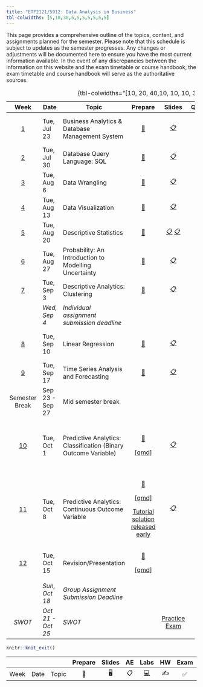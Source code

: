 ```yaml
---
title: "ETF2121/5912: Data Analysis in Business"
tbl-colwidths: [5,10,30,5,5,5,5,5,5,5]
---
```


This page provides a comprehensive outline of the topics, content, and assignments planned for the semester. Please note that this schedule is subject to updates as the semester progresses. Any changes or adjustments will be documented here to ensure you have the most current information available. In the event of any discrepancies between the information on this website and the exam timetable or course handbook, the exam timetable and course handbook will serve as the authoritative sources.

+---------------------------+-------------------+----------------------------------------------------------------+--------------------------------------------------------------------------------------------------+--------------------------------------------------------------------------------------------------------------------------------------------------------------------------+-----------------------------------------------------------------+----------------------------------------------+
| Week                      | Date              | Topic                                                          | Prepare                                                                                          | Slides                                                                                                                                                                   | Quiz/Assignments                                                | Reading                                      |
+:=========================:+===================+================================================================+:================================================================================================:+:========================================================================================================================================================================:+:===============================================================:+==============================================+
| [1](/weeks/week-1.html)   | Tue, Jul 23       | Business Analytics & Database Management System                | [📖](/labs/lab-1.html)                                                                           | [📋](https://learning.monash.edu/pluginfile.php/3800248/mod_resource/content/1/lec-1.html)                                                                               | [📝](https://learning.monash.edu/mod/quiz/view.php?id=2893140)  | 📕 Camm 1.1, 1.2, 1.3 and 1.5                |
+---------------------------+-------------------+----------------------------------------------------------------+--------------------------------------------------------------------------------------------------+--------------------------------------------------------------------------------------------------------------------------------------------------------------------------+-----------------------------------------------------------------+----------------------------------------------+
| [2](/weeks/week-2.html)   | Tue, Jul 30       | Database Query Language: SQL                                   | [📖](https://learning.monash.edu/pluginfile.php/3937376/mod_resource/content/2/lab-2.html)       | [📋](https://learning.monash.edu/pluginfile.php/3937400/mod_resource/content/1/lec-2.html)                                                                               | [📝](https://learning.monash.edu/mod/quiz/view.php?id=2893560)  | [✍️](/hw/hw-1.html) \| \| \| \| \|           |
+---------------------------+-------------------+----------------------------------------------------------------+--------------------------------------------------------------------------------------------------+--------------------------------------------------------------------------------------------------------------------------------------------------------------------------+-----------------------------------------------------------------+----------------------------------------------+
| [3](/weeks/week-3.html)   | Tue, Aug 6        | Data Wrangling                                                 | [📖](https://learning.monash.edu/pluginfile.php/3977906/mod_resource/content/3/lab-3.html)       | [📋](https://learning.monash.edu/pluginfile.php/3977860/mod_resource/content/1/lec-3.html)                                                                               | [📝](https://learning.monash.edu/mod/quiz/view.php?id=2989083)  |                                              |
+---------------------------+-------------------+----------------------------------------------------------------+--------------------------------------------------------------------------------------------------+--------------------------------------------------------------------------------------------------------------------------------------------------------------------------+-----------------------------------------------------------------+----------------------------------------------+
| [4](/weeks/week-4.html)   | Tue, Aug 13       | Data Visualization                                             | [📖](https://learning.monash.edu/pluginfile.php/4021915/mod_resource/content/1/lab-4.html)       | [📋](https://learning.monash.edu/pluginfile.php/4022053/mod_resource/content/1/lec-4.html)                                                                               | [📝](https://learning.monash.edu/mod/quiz/view.php?id=29897713) | 📕 Camm 3.1, 3.2, 3.6                        |
+---------------------------+-------------------+----------------------------------------------------------------+--------------------------------------------------------------------------------------------------+--------------------------------------------------------------------------------------------------------------------------------------------------------------------------+-----------------------------------------------------------------+----------------------------------------------+
| [5](/weeks/week-5.html)   | Tue, Aug 20       | Descriptive Statistics                                         | [📖](https://learning.monash.edu/pluginfile.php/4038700/mod_resource/content/1/lab-5.html)       | [📋](https://learning.monash.edu/pluginfile.php/4038721/mod_resource/content/1/lec-5.html#/title-slide) [📋](https://learning.monash.edu/mod/folder/view.php?id=3063771) | [📝](https://learning.monash.edu/mod/quiz/view.php?id=3059917)  | 📕 Camm Chapter 2                            |
+---------------------------+-------------------+----------------------------------------------------------------+--------------------------------------------------------------------------------------------------+--------------------------------------------------------------------------------------------------------------------------------------------------------------------------+-----------------------------------------------------------------+----------------------------------------------+
| [6](/weeks/week-6.html)   | Tue, Aug 27       | Probability: An Introduction to Modelling Uncertainty          | [📖](https://learning.monash.edu/mod/folder/view.php?id=3072768)                                 | [📋](https://learning.monash.edu/pluginfile.php/4053136/mod_resource/content/1/lec-6.html#/title-slide)                                                                  | [📝](https://learning.monash.edu/mod/quiz/view.php?id=3072191)  | 📕 Camm Chapter 5                            |
+---------------------------+-------------------+----------------------------------------------------------------+--------------------------------------------------------------------------------------------------+--------------------------------------------------------------------------------------------------------------------------------------------------------------------------+-----------------------------------------------------------------+----------------------------------------------+
| [7](/weeks/week-7.html)   | Tue, Sep 3        | Descriptive Analytics: Clustering                              | [📖](https://learning.monash.edu/mod/folder/view.php?id=3096615)                                 | [📋](https://learning.monash.edu/pluginfile.php/4081279/mod_resource/content/1/lec-7.html#/title-slide)                                                                  | [📝](https://learning.monash.edu/mod/quiz/view.php?id=3096610)  | 📕 Camm Chapter 6.2                          |
+---------------------------+-------------------+----------------------------------------------------------------+--------------------------------------------------------------------------------------------------+--------------------------------------------------------------------------------------------------------------------------------------------------------------------------+-----------------------------------------------------------------+----------------------------------------------+
|                           | *Wed, Sep 4*      | *Individual assignment submission deadline*                    |                                                                                                  |                                                                                                                                                                          |                                                                 |                                              |
+---------------------------+-------------------+----------------------------------------------------------------+--------------------------------------------------------------------------------------------------+--------------------------------------------------------------------------------------------------------------------------------------------------------------------------+-----------------------------------------------------------------+----------------------------------------------+
| [8](/weeks/week-8.html)   | Tue, Sep 10       | Linear Regression                                              | [📖](https://learning.monash.edu/mod/resource/view.php?id=3115252)                               | [📋](https://learning.monash.edu/pluginfile.php/4105703/mod_resource/content/1/lec-8.html#/title-slide)                                                                  | [📝](https://learning.monash.edu/mod/quiz/view.php?id=3114969)  | 📕 Camm Chapter 8.1-8.6, 8.8                 |
+---------------------------+-------------------+----------------------------------------------------------------+--------------------------------------------------------------------------------------------------+--------------------------------------------------------------------------------------------------------------------------------------------------------------------------+-----------------------------------------------------------------+----------------------------------------------+
| [9](/weeks/week-9.html)   | Tue, Sep 17       | Time Series Analysis and Forecasting                           | [📖](https://learning.monash.edu/pluginfile.php/4123810/mod_resource/content/2/lab-9.html)       | [📋](https://learning.monash.edu/pluginfile.php/4124063/mod_resource/content/1/lec-9.html#/title-slide)                                                                  | [📝](https://learning.monash.edu/mod/quiz/view.php?id=3133248)  | 📕 Camm Chapter 9                            |
+---------------------------+-------------------+----------------------------------------------------------------+--------------------------------------------------------------------------------------------------+--------------------------------------------------------------------------------------------------------------------------------------------------------------------------+-----------------------------------------------------------------+----------------------------------------------+
| Semester Break            | Sep 23 - Sep 27   | Mid semester break                                             |                                                                                                  |                                                                                                                                                                          |                                                                 |                                              |
+---------------------------+-------------------+----------------------------------------------------------------+--------------------------------------------------------------------------------------------------+--------------------------------------------------------------------------------------------------------------------------------------------------------------------------+-----------------------------------------------------------------+----------------------------------------------+
| [10](/weeks/week-10.html) | Tue, Oct 1        | Predictive Analytics: Classification (Binary Outcome Variable) | [📖](https://learning.monash.edu/pluginfile.php/4202858/mod_resource/content/3/lab-10.html)      | [📋](https://learning.monash.edu/pluginfile.php/4206953/mod_resource/content/2/lec-10.html#/title-slide)                                                                 | [📝](https://learning.monash.edu/mod/quiz/view.php?id=3205507)  | 📕 Camm Chapter 11.1, 11.2, 11.3, 11.4, 11.5 |
|                           |                   |                                                                |                                                                                                  |                                                                                                                                                                          |                                                                 |                                              |
|                           |                   |                                                                | [\[qmd\]](https://learning.monash.edu/mod/folder/view.php?id=3205505)                            |                                                                                                                                                                          |                                                                 |                                              |
+---------------------------+-------------------+----------------------------------------------------------------+--------------------------------------------------------------------------------------------------+--------------------------------------------------------------------------------------------------------------------------------------------------------------------------+-----------------------------------------------------------------+----------------------------------------------+
| [11](/weeks/week-11.html) | Tue, Oct 8        | Predictive Analytics: Continuous Outcome Variable              | [📖](https://learning.monash.edu/pluginfile.php/4224494/mod_resource/content/1/lab-11.html)      | [📋](https://learning.monash.edu/pluginfile.php/4234540/mod_resource/content/1/lec-11.html#/title-slide)                                                                 | No QUIZ                                                         | 📕 Camm Chapter 10.1, 10.2, 10.3, 10.4, 10.5 |
|                           |                   |                                                                |                                                                                                  |                                                                                                                                                                          |                                                                 |                                              |
|                           |                   |                                                                | [\[qmd\]](https://learning.monash.edu/mod/folder/view.php?id=3223664)                            |                                                                                                                                                                          |                                                                 |                                              |
|                           |                   |                                                                |                                                                                                  |                                                                                                                                                                          |                                                                 |                                              |
|                           |                   |                                                                | [Tutorial solution released early](https://learning.monash.edu/mod/resource/view.php?id=3223666) |                                                                                                                                                                          |                                                                 |                                              |
+---------------------------+-------------------+----------------------------------------------------------------+--------------------------------------------------------------------------------------------------+--------------------------------------------------------------------------------------------------------------------------------------------------------------------------+-----------------------------------------------------------------+----------------------------------------------+
| [12](/weeks/week-12.html) | Tue, Oct 15       | Revision/Presentation                                          | [📖](https://learning.monash.edu/pluginfile.php/4234054/mod_resource/content/1/lab-12.html)      |                                                                                                                                                                          | No QUIZ                                                         |                                              |
|                           |                   |                                                                |                                                                                                  |                                                                                                                                                                          |                                                                 |                                              |
|                           |                   |                                                                | [\[qmd\]](https://learning.monash.edu/mod/folder/view.php?id=3232329)                            |                                                                                                                                                                          |                                                                 |                                              |
+---------------------------+-------------------+----------------------------------------------------------------+--------------------------------------------------------------------------------------------------+--------------------------------------------------------------------------------------------------------------------------------------------------------------------------+-----------------------------------------------------------------+----------------------------------------------+
|                           | *Sun, Oct 18*     | *Group Assignment Submission Deadline*                         |                                                                                                  |                                                                                                                                                                          |                                                                 |                                              |
+---------------------------+-------------------+----------------------------------------------------------------+--------------------------------------------------------------------------------------------------+--------------------------------------------------------------------------------------------------------------------------------------------------------------------------+-----------------------------------------------------------------+----------------------------------------------+
| *SWOT*                    | *Oct 21 - Oct 25* | *SWOT*                                                         |                                                                                                  | [Practice Exam](https://learning.monash.edu/pluginfile.php/4276180/mod_resource/content/1/practice_exam_2024.pdf)                                                        |                                                                 |                                              |
+---------------------------+-------------------+----------------------------------------------------------------+--------------------------------------------------------------------------------------------------+--------------------------------------------------------------------------------------------------------------------------------------------------------------------------+-----------------------------------------------------------------+----------------------------------------------+

: {tbl-colwidths="\[10, 20, 40,10, 10, 10, 30\]"}

```r

knitr::knit_exit()
```

|      |      |       | Prepare | Slides | AE  |                                                    Labs                                                    | HW  | Exam | Project | Quiz |
|-----|-----|-----|:---:|:---:|:---:|:-------------------------:|:---:|:---:|:---:|:---:|
| Week | Date | Topic |   📖    |   🖥️   | 📋  | [💻](https://sakai.duke.edu/samigo-app/servlet/Login?id=6fa7ebf3-01af-42a6-91ba-3e813d3901221641094171786) | ✍️  |  ✅  |   📂    |  📝  |
